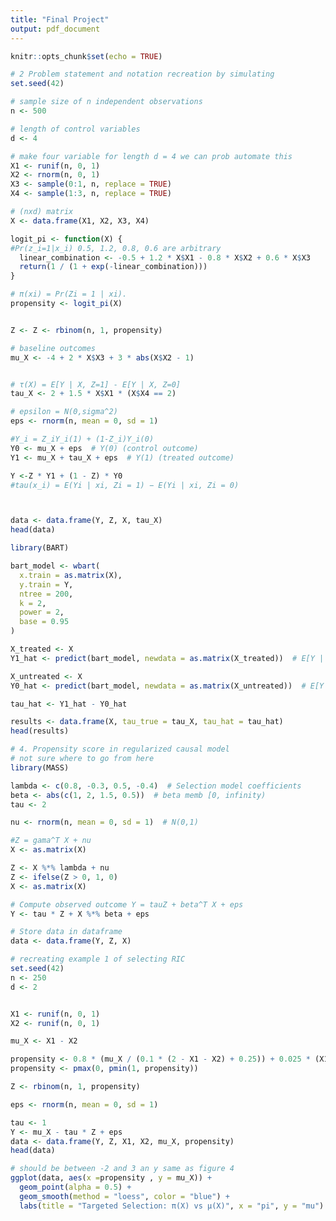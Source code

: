---
title: "Final Project"
output: pdf_document
---

```{r setup, include=FALSE}
knitr::opts_chunk$set(echo = TRUE)
```

```{r}
# 2 Problem statement and notation recreation by simulating 
set.seed(42)

# sample size of n independent observations
n <- 500

# length of control variables
d <- 4 

# make four variable for length d = 4 we can prob automate this
X1 <- runif(n, 0, 1)  
X2 <- rnorm(n, 0, 1)  
X3 <- sample(0:1, n, replace = TRUE) 
X4 <- sample(1:3, n, replace = TRUE)

# (nxd) matrix 
X <- data.frame(X1, X2, X3, X4)

logit_pi <- function(X) {
#Pr(z_i=1|x_i) 0.5, 1.2, 0.8, 0.6 are arbitrary
  linear_combination <- -0.5 + 1.2 * X$X1 - 0.8 * X$X2 + 0.6 * X$X3
  return(1 / (1 + exp(-linear_combination))) 
}

# π(xi) = Pr(Zi = 1 | xi).
propensity <- logit_pi(X)


Z <- Z <- rbinom(n, 1, propensity)

# baseline outcomes
mu_X <- -4 + 2 * X$X3 + 3 * abs(X$X2 - 1)


# τ(X) = E[Y | X, Z=1] - E[Y | X, Z=0]
tau_X <- 2 + 1.5 * X$X1 * (X$X4 == 2)

# epsilon = N(0,sigma^2)
eps <- rnorm(n, mean = 0, sd = 1)

#Y_i = Z_iY_i(1) + (1-Z_i)Y_i(0)
Y0 <- mu_X + eps  # Y(0) (control outcome)
Y1 <- mu_X + tau_X + eps  # Y(1) (treated outcome)

Y <-Z * Y1 + (1 - Z) * Y0 
#tau(x_i) = E(Yi | xi, Zi = 1) − E(Yi | xi, Zi = 0)



data <- data.frame(Y, Z, X, tau_X)
head(data)
```

```{r}
library(BART)

bart_model <- wbart(
  x.train = as.matrix(X),
  y.train = Y,
  ntree = 200,
  k = 2,
  power = 2,
  base = 0.95
)

X_treated <- X
Y1_hat <- predict(bart_model, newdata = as.matrix(X_treated))  # E[Y | X, Z=1]

X_untreated <- X
Y0_hat <- predict(bart_model, newdata = as.matrix(X_untreated))  # E[Y | X, Z=0]

tau_hat <- Y1_hat - Y0_hat

results <- data.frame(X, tau_true = tau_X, tau_hat = tau_hat)
head(results)


```

```{r}
# 4. Propensity score in regularized causal model
# not sure where to go from here
library(MASS)

lambda <- c(0.8, -0.3, 0.5, -0.4)  # Selection model coefficients
beta <- abs(c(1, 2, 1.5, 0.5))  # beta memb [0, infinity) 
tau <- 2 

nu <- rnorm(n, mean = 0, sd = 1)  # N(0,1)

#Z = gama^T X + nu
X <- as.matrix(X)

Z <- X %*% lambda + nu  
Z <- ifelse(Z > 0, 1, 0)  
X <- as.matrix(X)

# Compute observed outcome Y = tauZ + beta^T X + eps
Y <- tau * Z + X %*% beta + eps  

# Store data in dataframe
data <- data.frame(Y, Z, X)
```

```{r}
# recreating example 1 of selecting RIC
set.seed(42)
n <- 250 
d <- 2  


X1 <- runif(n, 0, 1)
X2 <- runif(n, 0, 1)

mu_X <- X1 - X2

propensity <- 0.8 * (mu_X / (0.1 * (2 - X1 - X2) + 0.25)) + 0.025 * (X1 + X2) + 0.05
propensity <- pmax(0, pmin(1, propensity))

Z <- rbinom(n, 1, propensity)

eps <- rnorm(n, mean = 0, sd = 1)

tau <- 1
Y <- mu_X - tau * Z + eps
data <- data.frame(Y, Z, X1, X2, mu_X, propensity)
head(data)

```

```{r}
# should be between -2 and 3 an y same as figure 4
ggplot(data, aes(x =propensity , y = mu_X)) +
  geom_point(alpha = 0.5) +
  geom_smooth(method = "loess", color = "blue") +
  labs(title = "Targeted Selection: π(X) vs μ(X)", x = "pi", y = "mu")

```
